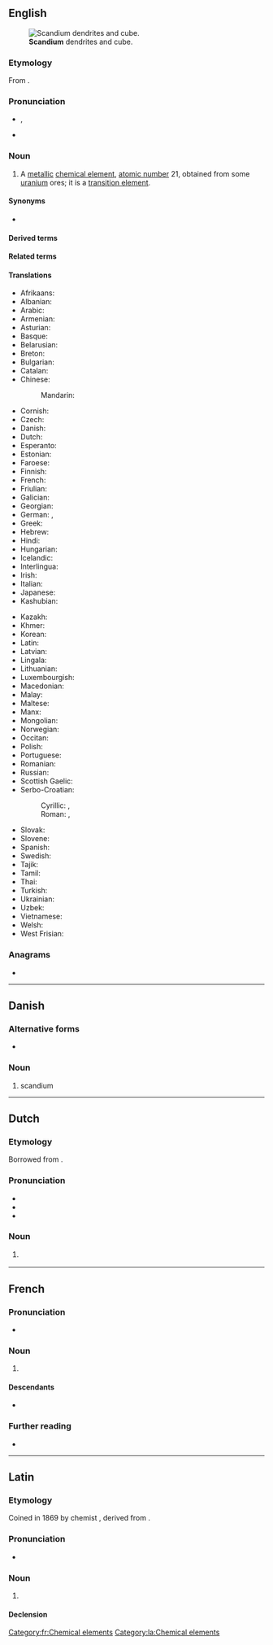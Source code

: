 {{also|Scandium}}
==English==
{{wikipedia}}
{{elements|en|Sc|calcium|Ca|titanium|Ti}}
[[File:Scandium sublimed dendritic and 1cm3 cube.jpg|thumb|'''Scandium''' dendrites and cube.]]

===Etymology===
From {{af|en|Scandia|-ium}}.

===Pronunciation===
* {{enPR|skăn'dēəm}}, {{IPA|en|/ˈskændi.əm/}}
* {{audio|en|En-us-scandium.ogg|Audio (US)}}

===Noun===
{{en-noun|-}}

# {{senseid|en|Q713}}A [[metallic]] [[chemical element]], [[atomic number]] 21, obtained from some [[uranium]] ores; it is a [[transition element]].

====Synonyms====
* {{l|en|eka-boron}}

====Derived terms====
{{col3|en
|scandium-45
|scandium chloride
|scandium fluoride
|scandium iodide
|scandium oxide
|scandium trichloride
}}

====Related terms====
{{col2|en
|scandia
|Scandinavia
}}

====Translations====
{{trans-top|id=Q713|chemical element}}
* Afrikaans: {{t+|af|skandium}}
* Albanian: {{t|sq|skandium|?}}
* Arabic: {{t-check|ar|سَكَانْدِيُوم|m|tr=sakandiyum}}
* Armenian: {{t+|hy|սկանդիում}}
* Asturian: {{t+|ast|escandiu|m}}
* Basque: {{t+|eu|eskandio}}
* Belarusian: {{t|be|ска́ндый|?}}
* Breton: {{t|br|skandiom|?}}
* Bulgarian: {{t|bg|ска́ндий|m}}
* Catalan: {{t+|ca|escandi|m}}
* Chinese:
*: Mandarin: {{t+|cmn|鈧|tr=kàng}}
* Cornish: {{t|kw|scandyum|?}}
* Czech: {{t+|cs|skandium|?}}
* Danish: {{t|da|skandium|?}}
* Dutch: {{t+|nl|scandium|n}}
* Esperanto: {{t+|eo|skandio}}
* Estonian: {{t+|et|skandium}}
* Faroese: {{t|fo|skandium|n}}
* Finnish: {{t+|fi|skandium}}
* French: {{t+|fr|scandium|m}}
* Friulian: {{t|fur|scandi|?}}
* Galician: {{t+|gl|escandio|m}}
* Georgian: {{t|ka|სკანდიუმი}}
* German: {{t|de|Skandium|n}}, {{t+|de|Scandium|n}}
* Greek: {{t+|el|σκάνδιο|n}}
* Hebrew: {{t+|he|סקנדיום|?|tr=skandium}}
* Hindi: {{t|hi|स्तोकातु|?}}
* Hungarian: {{t+|hu|szkandium}}
* Icelandic: {{t+|is|skandín|?}}
* Interlingua: {{t|ia|scandium}}
* Irish: {{t+|ga|scaindiam|m}}
* Italian: {{t+|it|scandio|m}}
* Japanese: {{t+|ja|スカンジウム|tr=sukanjiumu}}
* Kashubian: {{t|csb|skónd}}
{{trans-mid}}
* Kazakh: {{t|kk|скандий}}
* Khmer: {{t|km|ស្កង់ដ្យូម}}
* Korean: {{t+|ko|스칸듐}}
* Latin: {{t+|la|scandium|n}}
* Latvian: {{t|lv|skandijs|?}}
* Lingala: {{t|ln|sekandu|c9a|c10a}}
* Lithuanian: {{t+|lt|skandis|?}}
* Luxembourgish: {{t|lb|Skandium|?}}
* Macedonian: {{t|mk|скандиум|m}}
* Malay: {{t|ms|skandium}}
* Maltese: {{t|mt|skandju|?}}
* Manx: {{t|gv|scandjum|?}}
* Mongolian: {{t|mn|сканди}}
* Norwegian: {{t+|no|scandium|?}}
* Occitan: {{t+|oc|escandi|m}}
* Polish: {{t+|pl|skand|m}}
* Portuguese: {{t+|pt|escândio|m}}
* Romanian: {{t+|ro|scandiu|n}}
* Russian: {{t+|ru|ска́ндий|m}}
* Scottish Gaelic: {{t|gd|scandium|m}}
* Serbo-Croatian:
*: Cyrillic: {{t|sh|ска̑ндӣј|m}}, {{t|sh|скандиjум|m}}
*: Roman: {{t+|sh|skȃndīj|m}}, {{t|sh|skandijum|m}}
* Slovak: {{t|sk|skandium|?}}
* Slovene: {{t+|sl|skandij|?}}
* Spanish: {{t+|es|escandio|m}}
* Swedish: {{t+|sv|skandium|n}}
* Tajik: {{t|tg|skandi'}}
* Tamil: {{t|ta|ஸ்கண்டியம்}}
* Thai: {{t|th|สแคนเดียม|tr=sakhaendiam}}
* Turkish: {{t+|tr|skandiyum}}
* Ukrainian: {{t|uk|ска́ндій|?}}
* Uzbek: {{t+|uz|skandiy}}
* Vietnamese: {{t|vi|scandi}}
* Welsh: {{t+|cy|scandiwm|m}}
* West Frisian: {{t|fy|scandium|?}}
{{trans-bottom}}

===Anagrams===
* {{anagrams|en|a=acdimnsu|muscadin}}

----

==Danish==
{{wikipedia|lang=da}}

===Alternative forms===
* {{alter|da|skandium||obsolete}}

===Noun===
{{da-noun}}

# scandium

----

==Dutch==
{{wikipedia|lang=nl}}
{{elements|nl|Sc|calcium|Ca|titanium|Ti}}

===Etymology===
Borrowed from {{bor|nl|NL.|scandium}}.

===Pronunciation===
* {{IPA|nl|/ˈskɑn.di.ʏm/}}
* {{audio|nl|Nl-scandium.ogg|Audio}}
* {{hyphenation|nl|scan|di|um}}

===Noun===
{{nl-noun|n|-|-}}

# {{l|en|scandium}} {{gloss|chemical element}}

----

==French==
{{wikipedia|lang=fr}}

===Pronunciation===
* {{fr-IPA}}

===Noun===
{{fr-noun|m|-}}

# {{l|en|scandium}}

====Descendants====
* {{desc|ln|sekandu|bor=1}}

===Further reading===
* {{R:TLFi}}

[[Category:fr:Chemical elements]]

----

==Latin==
{{wikipedia|lang=la}}

===Etymology===
Coined in 1869 by chemist {{w|Lars Fredrik Nilson}}, derived from {{af|la|Scandia|t1=Scandinavia|-ium|pos2=chemical element suffix}}.

===Pronunciation===
* {{la-IPA|eccl=yes}}

===Noun===
{{la-noun|scandium<2.-ium>}}

# {{lb|la|New Latin}} {{l|en|scandium}}

====Declension====
{{la-ndecl|scandium<2.-ium>}}

[[Category:la:Chemical elements]]